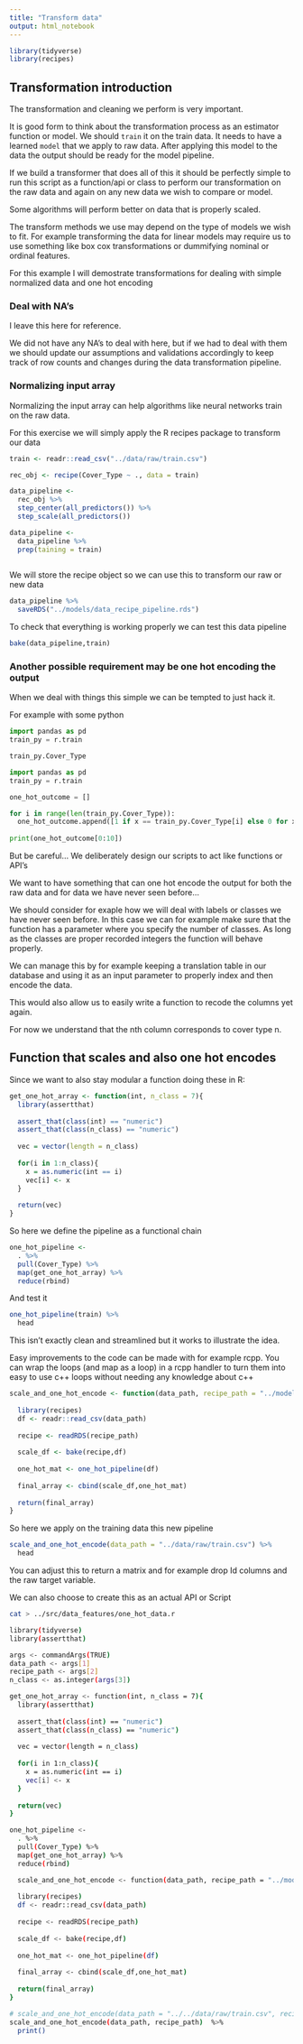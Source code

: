 ```yaml
---
title: "Transform data"
output: html_notebook
---
```


```r
library(tidyverse)
library(recipes)
```

## Transformation introduction

The transformation and cleaning we perform is very important. 

It is good form to think about the transformation process as an estimator function or model. We should `train` it on the train data. It needs to have a learned `model` that we apply to raw data. After applying this model to the data the output should be ready for the model pipeline.

If we build a transformer that does all of this it should be perfectly simple to run this script as a function/api or class to perform our transformation on the raw data and again on any new data we wish to compare or model.

Some algorithms will perform better on data that is properly scaled.

The transform methods we use may depend on the type of models we wish to fit. For example transforming the data for linear models may require us to use something like box cox transformations or dummifying nominal or ordinal features.

For this example I will demostrate transformations for dealing with simple normalized data and one hot encoding

### Deal with NA's

I leave this here for reference.

We did not have any NA's to deal with here, but if we had to deal with them we should update our assumptions and validations accordingly to keep track of row counts and changes during the data transformation pipeline.

### Normalizing input array

Normalizing the input array can help algorithms like neural networks train on the raw data.

For this exercise we will simply apply the R recipes package to transform our data

```r
train <- readr::read_csv("../data/raw/train.csv")
```

```r
rec_obj <- recipe(Cover_Type ~ ., data = train)

data_pipeline <- 
  rec_obj %>% 
  step_center(all_predictors()) %>% 
  step_scale(all_predictors()) 

data_pipeline <- 
  data_pipeline %>% 
  prep(taining = train)
  
```

We will store the recipe object so we can use this to transform our raw or new data

```r
data_pipeline %>% 
  saveRDS("../models/data_recipe_pipeline.rds")
```

To check that everything is working properly we can test this data pipeline

```r
bake(data_pipeline,train)
```

### Another possible requirement may be one hot encoding the output

When we deal with things this simple we can be tempted to just hack it.

For example with some python

```python
import pandas as pd
train_py = r.train

train_py.Cover_Type
```


```python
import pandas as pd
train_py = r.train

one_hot_outcome = []

for i in range(len(train_py.Cover_Type)):
  one_hot_outcome.append([1 if x == train_py.Cover_Type[i] else 0 for x in range(7)])
  
print(one_hot_outcome[0:10])
```

But be careful... We deliberately design our scripts to act like functions or API's

We want to have something that can one hot encode the output for both the raw data and for data we have never seen before...

We should consider for exaple how we will deal with labels or classes we have never seen before. In this case we can for example make sure that the function has a parameter where you specify the number of classes. As long as the classes are proper recorded integers the function will behave properly.

We can manage this by for example keeping a translation table in our database and using it as an input parameter to properly index and then encode the data.

This would also allow us to easily write a function to recode the columns yet again.

For now we understand that the nth column corresponds to cover type n.

## Function that scales and also one hot encodes

Since we want to also stay modular a function doing these in R:

```r
get_one_hot_array <- function(int, n_class = 7){
  library(assertthat)
  
  assert_that(class(int) == "numeric")
  assert_that(class(n_class) == "numeric")
  
  vec = vector(length = n_class)
  
  for(i in 1:n_class){
    x = as.numeric(int == i) 
    vec[i] <- x
  }
  
  return(vec)
}

```

So here we define the pipeline as a functional chain

```r
one_hot_pipeline <- 
  . %>%
  pull(Cover_Type) %>%
  map(get_one_hot_array) %>% 
  reduce(rbind)
```

And test it

```r
one_hot_pipeline(train) %>% 
  head
```

This isn't exactly clean and streamlined but it works to illustrate the idea.

Easy improvements to the code can be made with for example rcpp. You can wrap the loops (and map as a loop) in a rcpp handler to turn them into easy to use c++ loops without needing any knowledge about c++

```r
scale_and_one_hot_encode <- function(data_path, recipe_path = "../models/data_recipe_pipeline.rds"){
  
  library(recipes)
  df <- readr::read_csv(data_path)  
  
  recipe <- readRDS(recipe_path)
  
  scale_df <- bake(recipe,df)
  
  one_hot_mat <- one_hot_pipeline(df)
  
  final_array <- cbind(scale_df,one_hot_mat)
  
  return(final_array)
}

```

So here we apply on the training data this new pipeline

```r
scale_and_one_hot_encode(data_path = "../data/raw/train.csv") %>% 
  head 
```

You can adjust this to return a matrix and for example drop Id columns and the raw target variable.

We can also choose to create this as an actual API or Script

```bash
cat > ../src/data_features/one_hot_data.r

library(tidyverse)
library(assertthat)

args <- commandArgs(TRUE)
data_path <- args[1]
recipe_path <- args[2]
n_class <- as.integer(args[3])

get_one_hot_array <- function(int, n_class = 7){
  library(assertthat)
  
  assert_that(class(int) == "numeric")
  assert_that(class(n_class) == "numeric")
  
  vec = vector(length = n_class)
  
  for(i in 1:n_class){
    x = as.numeric(int == i) 
    vec[i] <- x
  }
  
  return(vec)
}

one_hot_pipeline <- 
  . %>%
  pull(Cover_Type) %>%
  map(get_one_hot_array) %>% 
  reduce(rbind)

  scale_and_one_hot_encode <- function(data_path, recipe_path = "../models/data_recipe_pipeline.rds"){
  
  library(recipes)
  df <- readr::read_csv(data_path)  
  
  recipe <- readRDS(recipe_path)
  
  scale_df <- bake(recipe,df)
  
  one_hot_mat <- one_hot_pipeline(df)
  
  final_array <- cbind(scale_df,one_hot_mat)
  
  return(final_array)
}

# scale_and_one_hot_encode(data_path = "../../data/raw/train.csv", recipe_path = "../../models/data_recipe_pipeline.rds")  %>% 
scale_and_one_hot_encode(data_path, recipe_path)  %>% 
  print()

```
